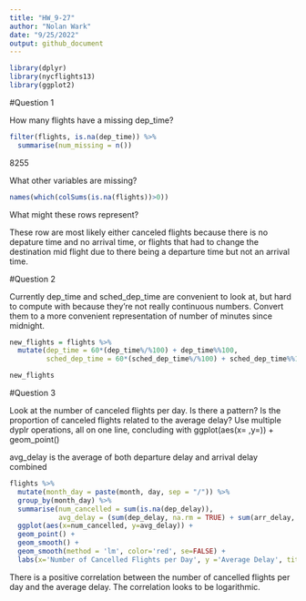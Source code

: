 ```yaml
---
title: "HW_9-27"
author: "Nolan Wark"
date: "9/25/2022"
output: github_document
---
```


```r
library(dplyr)
library(nycflights13)
library(ggplot2)
```



#Question 1

How many flights have a missing dep_time?  
```r
filter(flights, is.na(dep_time)) %>% 
  summarise(num_missing = n())
```
8255


What other variables are missing?
```r
names(which(colSums(is.na(flights))>0))
```


What might these rows represent?

These row are most likely either canceled flights because there is no depature time and no arrival time, or flights that had to change the destination mid flight due to there being a departure time but not an arrival time.





#Question 2

Currently dep_time and sched_dep_time are convenient to look at, but hard to compute with because they’re not really continuous numbers. Convert them to a more convenient representation of number of minutes since midnight.
```r
new_flights = flights %>% 
  mutate(dep_time = 60*(dep_time%/%100) + dep_time%%100,
         sched_dep_time = 60*(sched_dep_time%/%100) + sched_dep_time%%100)

new_flights
```





#Question 3

Look at the number of canceled flights per day. Is there a pattern? Is the proportion of canceled flights related to the average delay? Use multiple dyplr operations, all on one line, concluding with ggplot(aes(x= ,y=)) + geom_point()

avg_delay is the average of both departure delay and arrival delay combined
```r
flights %>% 
  mutate(month_day = paste(month, day, sep = "/")) %>% 
  group_by(month_day) %>% 
  summarise(num_cancelled = sum(is.na(dep_delay)),
            avg_delay = (sum(dep_delay, na.rm = TRUE) + sum(arr_delay, na.rm = TRUE)) / (sum(!is.na(dep_delay)) + sum(!is.na(arr_delay)))) %>% 
  ggplot(aes(x=num_cancelled, y=avg_delay)) + 
  geom_point() + 
  geom_smooth() + 
  geom_smooth(method = 'lm', color='red', se=FALSE) + 
  labs(x='Number of Cancelled Flights per Day', y ='Average Delay', title = 'Cancelled Flights per Day vs. Average Delay per Day', subtitle = 'Blue line is smooth line, red line is linear regression line')
```

There is a positive correlation between the number of cancelled flights per day and the average delay.  The correlation looks to be logarithmic.














































